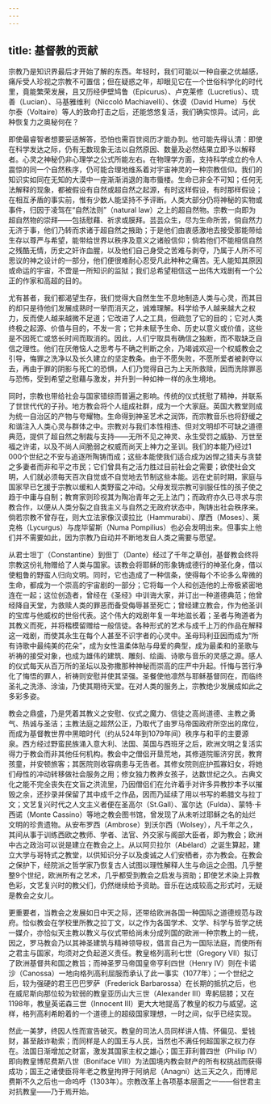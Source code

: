 ```yaml
---
---
---
```

title: 基督教的贡献
---




宗教乃是知识界最后才开始了解的东西。年轻时，我们可能以一种自豪之优越感，痛斥受人珍视之宗教不可置信；但在疑惑之年，却眼见它在一个世俗科学化的时代里，竟能繁荣发展，且又历经伊壁鸠鲁（Epicurus）、卢克莱修（Lucretius）、琉善（Lucian）、马基雅维利（Niccoló Machiavelli）、休谟（David Hume）与伏尔泰（Voltaire）等人的致命打击之后，还能悠悠复活，我们确实惊异。试问，此种恢复力之奥秘何在？

即使最睿智者想要妥适解答，恐怕也需百世阅历才能办到。他可能先得认清：即使在科学发达之际，仍有无数现象无法以自然原因、数量及必然结果立即予以解释者。心灵之神秘仍非心理学之公式所能左右。在物理学方面，支持科学成立的令人震惊的同一个自然秩序，仍可能合理地维系着对宇宙神灵的一种宗教信仰。我们的知识实如同在无知的大漠中一座渐渐消退的海市蜃楼。生命已非全不可知；任何无法解释的现象，都被假设有自然或超自然之起源，有时这样假设，有时那样假设；在相互矛盾的事实前，惟有少数人能坚持不予评断。人类大部分仍将神秘的实物或事件，归因于凌驾在“自然法则”（natural law）之上的超自然物。宗教一向即为超自然物的崇拜——包括慰藉、祈求或膜拜。芸芸众生，尽为生命所苦，倘自然力无济于事，他们乃转而求诸于超自然之掖助；于是他们由衷感激地去接受那能带给生存以尊严与希望，能带给世界以秩序及意义之诸般信仰；倘若他们不能相信自然之残酷无情，历史之奸诈血腥，以及他们自己身受之苦难与剥夺，乃属于人所不可思议的神之设计的一部分，他们便很难耐心忍受凡此种种之痛苦。无人能知其原因或命运的宇宙，不啻是一所知识的监狱；我们总希望相信这一出伟大戏剧有一个公正的作家和高超的目的。

尤有甚者，我们都渴望生存，我们觉得大自然生生不息地制造人类与心灵，而其目的却只是待他们发展成熟时一举而消灭之，诚难理解。科学给予人越来越大之权力，反而使人越来越微不足道；它改进了人之工具，但疏忽了它的目的；它对人类终极之起源、价值与目的，不发一言；它并未赋予生命、历史以意义或价值，这些是不因死亡或悠长时间而取消的。因此，人们宁取具有确信之独断，而不取缺乏自信之理性。他们在厌倦恼人之思考与不确之判断之余，乃竭诚欢迎一个权威教会之引导，悔罪之洗净以及长久建立的坚定教条。由于不愿失败，不愿所爱者被剥夺以去，再由于罪的阴影与死亡的恐惧，人们乃觉得自己为上天所救赎，因而洗除罪恶与恐怖，受到希望之慰藉与激发，并升到一种如神一样的永生境地。

同时，宗教也带给社会与国家错综而普遍之影响。传统的仪式抚慰了精神，并联系了世世代代的子孙。地方教会将个人组成社群，成为一个大家庭。英国大教堂则成为统一自治区的产物与夸耀物。生命得到神圣艺术之润饰，而宗教音乐也将舒缓之和谐注入人类心灵与群体之中。宗教对与我们本性相违、但对文明却不可缺之道德典范，提供了超自然之制裁与支持——无所不见之神灵、永生受罚之威胁、万世至福之许诺，以及不尚人间脆弱之权威而尚天上神力之圣训。我们的本能乃经过1 000个世纪之不安与追逐所陶铸而成；这些本能使我们适合成为凶悍之猎夫与贪婪之多妻者而非和平之市民；它们曾具有之活力胜过目前社会之需要；欲使社会文明，人们就必须每天百次自觉或不自觉地去节制这些本能。远在史前时期，家庭与国家早已乞援于宗教以缓和人类野蛮之冲动。父母发现宗教可驯服任性的孩子使之趋于中庸与自制；教育家则珍视其为陶冶青年之无上法门；而政府亦久已寻求与宗教合作，以便从人类分裂之自我主义与自然之无政府状态中，陶铸出社会秩序来。倘若宗教不曾存在，则大立法家像汉谟拉比（Hammurabi）、摩西（Moses）、莱克格（Lycurgus）与庞毕留斯（Numa Pompilius）也必会发明出来。但事实上他们并不需要如此，因为宗教乃自动并不断地发自人类之需要与愿望。

从君士坦丁（Constantine）到但丁（Dante）经过了千年之草创，基督教会终将宗教这份礼物赠给了人类与国家。该教会将耶稣的形象铸成德行的神圣化身，借以使粗鲁的野蛮人归向文明。同时，它也造成了一种信条，使得每个不论多么卑微的生命，都成为一个崇高的宇宙剧的一部分；它将每一个人和创造他的上帝极紧密地连在一起；这位创造者，曾经在《圣经》中训诲大家，并订出一种道德典范；他曾经降自天堂，为救赎人类的罪恶而备受侮辱甚至死亡；曾经建立教会，作为他圣训的宝库与他威权的世俗代表。这个伟大的戏剧年复一年地滋长着；圣者与殉道者为其教义而死，并将楷模留赠给一般信徒。各种形式的艺术与成千上万的作品在解释这一戏剧，而使其永生在每个人甚至不识字者的心灵中。圣母玛利亚因而成为“所有诗歌中最纯美的花朵”，成为女性温柔体贴与母爱的典型，成为最柔和的圣歌与祈祷的接受对象，也成为雄伟的建筑、雕刻、绘画、诗歌与音乐的灵感之源。感人的仪式每天从百万所的圣坛以及弥撒那种神秘而崇高的庄严中升起。忏悔与苦行净化了悔悟的罪人，祈祷则安慰并使其坚强。圣餐使他凛然与耶稣基督同在，而临终圣礼之洗涤、涂油，乃使其期待天堂。在对人类的服务上，宗教绝少发展成如此之多彩多姿。

教会之鼎盛，乃是凭着其教义之安慰、仪式之魔力、信徒之高尚道德、主教之勇气、热诚与圣洁；主教法庭之超然公正，乃取代了由罗马帝国政府所空出的席位，而成为基督教世界中黑暗时代（约从524年到1079年间）秩序与和平的主要源泉。西方经过野蛮民族涌入意大利、法国、英国与西班牙之后，欧洲文明之复活实得力于教会而非其他任何机构。教会中之僧侣开垦荒地，其修道院赈济穷民，教育孩童，并安顿旅客；其医院则收容病患与无告者。其修女院则庇护孤寡妇女，将她们母性的冲动转移做社会服务之用；修女独力教养女孩子，达数世纪之久。古典文化之能不完全丧失在文盲之洪流里，乃因僧侣们在允许着手对许多异教抄本予以摧毁之余，还抄录并保留了其中成千之作品，因而乃延续了用以书写的希腊文与拉丁文；文艺复兴时代之人文主义者便在圣高尔（St.Gall）、富尔达（Fulda）、蒙特·卡西诺（Monte Cassino）等地之教会图书馆，曾发现了从未听过耶稣之名的灿烂文明的珍贵遗物。从安布罗西（Ambrose）到沃尔西（Wolsey），凡千年之久，其间从事于训练西欧之教师、学者、法官、外交家与阁部大臣者，即为教会；欧洲中古之政治可以说是建立在教会之上。从以阿贝拉尔（Abélard）之诞生算起，建立大学与哥特式之教堂，以供知识分子以及虔诚之人们安栖者，亦为教会。在教会之保护下，经院派之哲学家乃恢复古人试图以理性解释人生与命运之企图。几乎整整9个世纪，欧洲所有之艺术，几乎都受到教会之启发与资助；即使艺术染上异教色彩，文艺复兴时的教父们，仍然继续给予资助。音乐在达成较高之形式时，无疑是教会之女儿。

更重要者，当教会之发展如日中天之际，还带给欧洲各国一种国际之道德规范与政府。恰似教会在学校里所教之拉丁文，以之作为各国学术、文学、科学与哲学之统一媒介，亦恰似天主教以教义与仪式带给尚未分成列国的欧洲一种宗教上的一统，因之，罗马教会乃以其神圣建筑与精神领导权，倡言自己为一国际法庭，而使所有之君主与国家，均须对之负起道义责任。教皇格列高利七世（Gregory Ⅶ）拟订了欧洲基督共和国之教旨；而神圣罗马帝国皇帝亨利四世（Henry Ⅳ）则在卡诺沙（Canossa）一地向格列高利屈服而承认了此一事实（1077年）；一个世纪之后，较为强硬的君王巴巴罗萨（Frederick Barbarossa）在长期的抵抗之后，也在威尼斯向那位较为软弱的教皇亚历山大三世（Alexander Ⅲ）卑躬屈膝；又在1198年，教皇英诺森三世（Innocent Ⅲ）更大大地提高了教皇的权力与威望。这样，格列高利希盼着的一个道德上的超级国家理想，一时之间，似乎已经实现。

然此一美梦，终因人性而宣告破灭。教皇的司法人员同样讲人情、怀偏见、爱钱财，甚至敲诈勒索；而同样是人的国王与人民，当然也不满任何超国家之权力存在。法国日渐增加之财富，激发其国家主权之雄心；国王菲利普四世（Philip Ⅳ）即向教皇博尼费斯八世（Boniface Ⅷ）为法国境内教会财产的所有权挑战而获得成功；国王之诸使臣将年老之教皇拘押于阿纳尼（Anagni）达三天之久，而博尼费斯不久之后也一命呜呼（1303年）。宗教改革上各项基本层面之一——俗世君主对抗教皇——乃于焉开始。